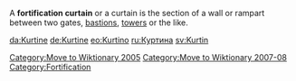 [[Category:Move to Wiktionary 2005]]
[[Category:Move to Wiktionary 2007-08]]

A '''fortification curtain''' or a curtain is the section of a wall or rampart between two gates, [[bastion]]s, [[tower]]s or the like. 



[[Category:Fortification]]

[[da:Kurtine]]
[[de:Kurtine]]
[[eo:Kurtino]]
[[ru:Куртина]]
[[sv:Kurtin]]